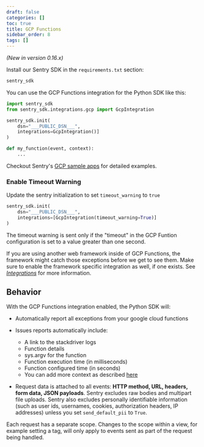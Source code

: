 ```yaml
---
draft: false
categories: []
toc: true
title: GCP Functions
sidebar_order: 8
tags: []
---
```

*(New in version 0.16.x)*

Install our Sentry SDK in the `requirements.txt` section:

```python
sentry_sdk
```

You can use the GCP Functions integration for the Python SDK like this:

```python
import sentry_sdk
from sentry_sdk.integrations.gcp import GcpIntegration

sentry_sdk.init(
    dsn="___PUBLIC_DSN___",
    integrations=GcpIntegration()]
)

def my_function(event, context):
    ...
```

Checkout Sentry's [GCP sample apps](https://github.com/getsentry/examples/tree/master/gcp-cloud-functions) for detailed examples.

### Enable Timeout Warning
Update the sentry initialization to set ```timeout_warning``` to ```true```
```python
sentry_sdk.init(
    dsn="___PUBLIC_DSN___",
    integrations=[GcpIntegration(timeout_warning=True)]
)
```
The timeout warning is sent only if the "timeout" in the GCP Funtion configuration is set to a value greater than one second.

 
<Alert level="info" title="Note"><markdown>

If you are using another web framework inside of GCP Functions, the framework might catch those exceptions before we get to see them. Make sure to enable the framework specific integration as well, if one exists. See [*Integrations*](/platforms/python/#integrations) for more information.

</markdown></Alert>


## Behavior

With the GCP Functions integration enabled, the Python SDK will:

* Automatically report all exceptions from your google cloud functions 
* Issues reports automatically include:
  * A link to the stackdriver logs 
  * Function details 
  * sys.argv for the function 
  * Function execution time (in milliseconds)
  * Function configured time (in seconds)
  * You can add more context as described [here](/platforms/python#setting-context)

* Request data is attached to all events: **HTTP method, URL, headers, form data, JSON payloads**. Sentry excludes raw bodies and multipart file uploads. Sentry also excludes personally identifiable information (such as user ids, usernames, cookies, authorization headers, IP addresses) unless you set ``send_default_pii`` to ``True``.

Each request has a separate scope. Changes to the scope within a view, for example setting a tag, will only apply to events sent as part of the request being handled.
